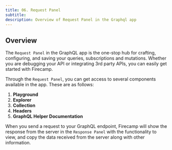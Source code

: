 ```yaml
---
title: 06. Request Panel
subtitle:
description: Overview of Request Panel in the Graphql app
---
```


## Overview

The `Request Panel` in the GraphQL app is the one-stop hub for crafting, configuring, and saving your queries, subscriptions and mutations. Whether you are debugging your API or integrating 3rd party APIs, you can easily get started with Firecamp.

Through the `Request Panel`, you can get access to several components available in the app. These are as follows:

1.  **Playground**
2.  **Explorer**
3.  **Collection**
4.  **Headers**
5.  **GraphQL Helper Documentation**

When you send a request to your GraphQL endpoint, Firecamp will show the response from the server in the `Response Panel` with the functionality to view, and copy the data received from the server along with other information.
